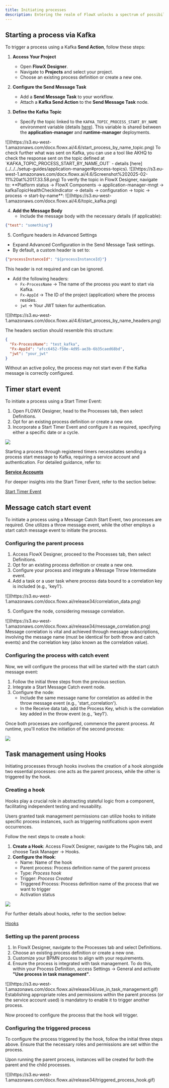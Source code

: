 ```yaml
---
title: Initiating processes
description: Entering the realm of FlowX unlocks a spectrum of possibilities for elevating processes and workflows. From automation to data-driven decision-making, several straightforward approaches pave the way for leveraging this platform efficiently. Let's delve into the ways to kickstart a process.
---
```


## Starting a process via Kafka

To trigger a process using a Kafka **Send Action**, follow these steps:

1. **Access Your Project**
   - Open **FlowX Designer**.
   - Navigate to **Projects** and select your project.
   - Choose an existing process definition or create a new one.

2. **Configure the Send Message Task**
   - Add a **Send Message Task** to your workflow.
   - Attach a **Kafka Send Action** to the **Send Message Task** node.

3. **Define the Kafka Topic**
   - Specify the topic linked to the `KAFKA_TOPIC_PROCESS_START_BY_NAME` environment variable (details [here](../../../setup-guides/application-manager#process-topics)).
     This variable is shared between the **application-manager** and **runtime-manager** deployments.


<Frame>
![](https://s3.eu-west-1.amazonaws.com/docx.flowx.ai/4.6/start_process_by_name_topic.png)
</Frame>

<Info>
To check further what was sent on Kafka, you can use a tool like AKHQ to check the response sent on the topic defined at `KAFKA_TOPIC_PROCESS_START_BY_NAME_OUT` - details [here](../../../setup-guides/application-manager#process-topics).

<Frame>
![](https://s3.eu-west-1.amazonaws.com/docx.flowx.ai/4.6/Screenshot%202025-02-11%20at%2017.33.58.png)
</Frame>
</Info>

<Info>
To verify the topic in FlowX Designer, navigate to: **Platform status → FlowX Components → application-manager-mngt -> kafkaTopicHealthCheckIndicator → details → configuration → topic → process → start-by-name**:

<Frame>
![](https://s3.eu-west-1.amazonaws.com/docx.flowx.ai/4.6/topic_kafka.png)
</Frame>

</Info>

4. **Add the Message Body**
   - Include the message body with the necessary details (if applicable):

```json
{"test": "something"}
```

5. Configure headers in Advanced Settings

* Expand Advanced Configuration in the Send Message Task settings.
* By default, a custom header is set to:

```json
{"processInstanceId": "${processInstanceId}"}
```
<Info>
This header is not required and can be ignored.
</Info>

* Add the following headers:
    * `Fx-ProcessName` → The name of the process you want to start via Kafka.
    * `Fx-AppId` → The ID of the project (application) where the process resides.
    * `jwt` → Your JWT token for authentication.

<Frame>
![](https://s3.eu-west-1.amazonaws.com/docx.flowx.ai/4.6/start_process_by_name_headers.png)
</Frame>

The headers section should resemble this structure:

```json
{
  "Fx-ProcessName": "test_kafka",
  "Fx-AppId": "afcc6452-f50e-4d95-ae3b-6b35caed68bd",
  "jwt": "your_jwt"
}
```

<Info>
Without an active policy, the process may not start even if the Kafka message is correctly configured.
</Info>

## Timer start event

To initiate a process using a Start Timer Event:

1. Open FLOWX Designer, head to the Processes tab, then select Definitions.
2. Opt for an existing process definition or create a new one.
3. Incorporate a Start Timer Event and configure it as required, specifying either a specific date or a cycle.

![](https://s3.eu-west-1.amazonaws.com/docx.flowx.ai/release34/start_timer_process.png)

<Warning>
Starting a process through registered timers necessitates sending a process start message to Kafka, requiring a service account and authentication. For detailed guidance, refer to:

[**Service Accounts**](../../../setup-guides/access-management/configuring-an-iam-solution#scheduler-service-account)
</Warning>

For deeper insights into the Start Timer Event, refer to the section below:

[Start Timer Event](../../building-blocks/node/timer-events/timer-start-event)

## Message catch start event

To initiate a process using a Message Catch Start Event, two processes are required. One utilizes a throw message event, while the other employs a start catch message event to initiate the process.

### Configuring the parent process

1. Access FlowX Designer, proceed to the Processes tab, then select Definitions.
2. Opt for an existing process definition or create a new one.
3. Configure your process and integrate a Message Throw Intermediate event.
4. Add a task or a user task where process data bound to a correlation key is included (e.g., 'key1').

<Frame>
![](https://s3.eu-west-1.amazonaws.com/docx.flowx.ai/release34/correlation_data.png)
</Frame>

5. Configure the node, considering message correlation.

<Frame>
![](https://s3.eu-west-1.amazonaws.com/docx.flowx.ai/release34/message_correlation.png)
</Frame>


<Info>
Message correlation is vital and achieved through message subscriptions, involving the message name (must be identical for both throw and catch events) and the correlation key (also known as the correlation value).
</Info>

### Configuring the process with catch event

Now, we will configure the process that will be started with the start catch message event:

1. Follow the initial three steps from the previous section.
2. Integrate a Start Message Catch event node.
3. Configure the node:
    * Include the same message name for correlation as added in the throw message event (e.g., 'start_correlation').
    * In the Receive data tab, add the Process Key, which is the correlation key added in the throw event (e.g., 'key1').

Once both processes are configured, commence the parent process. At runtime, you'll notice the initiation of the second process:

![](https://s3.eu-west-1.amazonaws.com/docx.flowx.ai/release34/start_with_message_event.gif)

## Task management using Hooks

Initiating processes through hooks involves the creation of a hook alongside two essential processes: one acts as the parent process, while the other is triggered by the hook.

### Creating a hook

Hooks play a crucial role in abstracting stateful logic from a component, facilitating independent testing and reusability.

<Info>
Users granted task management permissions can utilize hooks to initiate specific process instances, such as triggering notifications upon event occurrences.
</Info>

Follow the next steps to create a hook:

1. **Create a Hook**: Access FlowX Designer, navigate to the Plugins tab, and choose Task Manager → Hooks.
2. **Configure the Hook**:
    * Name: Name of the hook
    * Parent process: Process definition name of the parent process 
    * Type: *Process hook*
    * Trigger: *Process Created*
    * Triggered Process: Process definition name of the process that we want to trigger
    * Activation status

![](https://s3.eu-west-1.amazonaws.com/docx.flowx.ai/release34/hook_created%20copy.png)

For further details about hooks, refer to the section below:

[Hooks](../../platform-deep-dive/core-extensions/task-management/using-hooks)

### Setting up the parent process

1. In FlowX Designer, navigate to the Processes tab and select Definitions.
2. Choose an existing process definition or create a new one.
3. Customize your BPMN process to align with your requirements.
4. Ensure the process is integrated with task management. To do this, within your Process Definition, access Settings → General and activate **"Use process in task management"**.

<Frame>
![](https://s3.eu-west-1.amazonaws.com/docx.flowx.ai/release34/use_in_task_management.gif)
</Frame>

<Info>
Establishing appropriate roles and permissions within the parent process (or the service account used) is mandatory to enable it to trigger another process.
</Info>

Now proceed to configure the process that the hook will trigger.

### Configuring the triggered process

To configure the process triggered by the hook, follow the initial three steps above. Ensure that the necessary roles and permissions are set within the process.

Upon running the parent process, instances will be created for both the parent and the child processes.

<Frame>
![](https://s3.eu-west-1.amazonaws.com/docx.flowx.ai/release34/triggered_process_hook.gif)
</Frame>